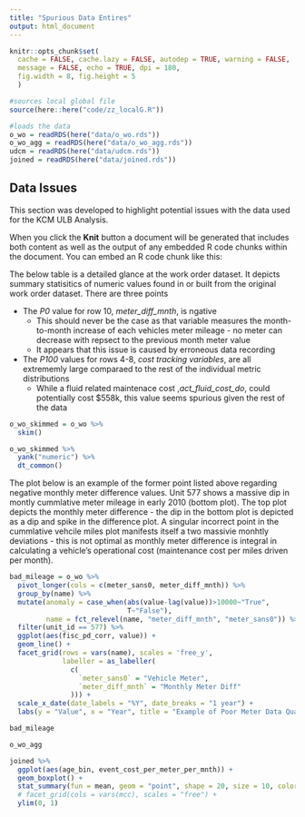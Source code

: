 ```yaml
---
title: "Spurious Data Entires"
output: html_document
---
```


```r
knitr::opts_chunk$set(
  cache = FALSE, cache.lazy = FALSE, autodep = TRUE, warning = FALSE, 
  message = FALSE, echo = TRUE, dpi = 180,
  fig.width = 8, fig.height = 5
  )
```

```r
#sources local global file
source(here::here("code/zz_localG.R")) 

#loads the data
o_wo = readRDS(here("data/o_wo.rds"))
o_wo_agg = readRDS(here("data/o_wo_agg.rds"))
udcm = readRDS(here("data/udcm.rds"))
joined = readRDS(here("data/joined.rds"))
```

## Data Issues

This section was developed to highlight potential issues with the data used for the KCM ULB Analysis. 

When you click the **Knit** button a document will be generated that includes both content as well as the output of any embedded R code chunks within the document. You can embed an R code chunk like this:


The below table is a detailed glance at the work order dataset. It depicts summary statisitics of numeric values found in or built from the original work order dataset. There are three points 

* The *P0* value for row 10, *meter_diff_mnth*, is ngative 
  + This should never be the case as that variable measures the month-to-month increase of each vehicles meter mileage - no meter can decrease with repsect to the previous month meter value
  + It appears that this issue is caused by erroneous data recording
* The *P100* values for rows 4-8, *cost tracking variables*, are all extrememly large comparaed to the rest of the individual metric distributions
  + While a fluid related maintenace cost ,*act_fluid_cost_do*, could potentially cost $558k, this value seems spurious given the rest of the data

```r
o_wo_skimmed = o_wo %>%  
  skim()

o_wo_skimmed %>%  
  yank("numeric") %>%  
  dt_common()
```

The plot below is an example of the former point listed above regarding negative monthly meter difference values. Unit 577 shows a massive dip in montly cummlative meter mileage in early 2010 (bottom plot). The top plot depicts the monthly meter difference - the dip in the bottom plot is depicted as a dip and spike in the difference plot. A singular incorrect point in the cummlative vehcile miles plot manifests itself a two massivie monhtly deviations - this is not optimal as monthly meter difference is integral in calculating a vehicle's operational cost (maintenance cost per miles driven per month). 
```r
bad_mileage = o_wo %>%  
  pivot_longer(cols = c(meter_sans0, meter_diff_mnth)) %>%
  group_by(name) %>% 
  mutate(anomaly = case_when(abs(value-lag(value))>10000~"True", 
                             T~"False"),
         name = fct_relevel(name, "meter_diff_mnth", "meter_sans0")) %>% 
  filter(unit_id == 577) %>%  
  ggplot(aes(fisc_pd_corr, value)) + 
  geom_line() + 
  facet_grid(rows = vars(name), scales = 'free_y', 
             labeller = as_labeller(
               c(
                 `meter_sans0` = "Vehicle Meter",
                 `meter_diff_mnth` = "Monthly Meter Diff"
               ))) +
  scale_x_date(date_labels = "%Y", date_breaks = "1 year") +
  labs(y = "Value", x = "Year", title = "Example of Poor Meter Data Quality")

bad_mileage
```

```r
o_wo_agg 

joined %>%
  ggplot(aes(age_bin, event_cost_per_meter_per_mnth)) +
  geom_boxplot() +
  stat_summary(fun = mean, geom = "point", shape = 20, size = 10, color = "red") +
  # facet_grid(cols = vars(mcc), scales = "free") +
  ylim(0, 1)

```


